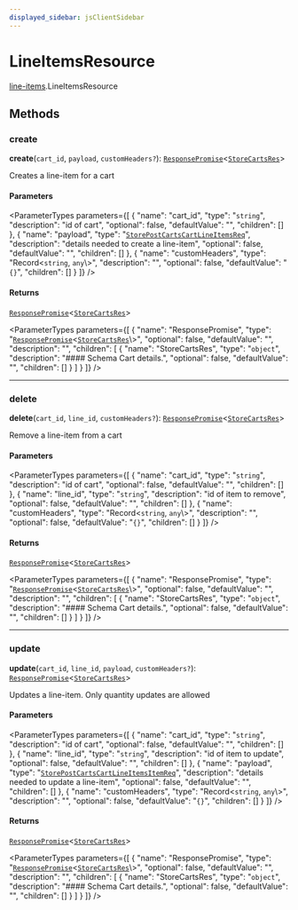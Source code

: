 ```yaml
---
displayed_sidebar: jsClientSidebar
---
```



# LineItemsResource

[line-items](../../modules/line_items.mdx).LineItemsResource

## Methods

### create

**create**(`cart_id`, `payload`, `customHeaders?`): [`ResponsePromise`](../../swaps/modules/swaps.internal.mdx#responsepromise)<[`StoreCartsRes`](../../internal/modules/admin_discounts.internal.internal.mdx#storecartsres)\>

Creates a line-item for a cart

#### Parameters

<ParameterTypes parameters={[
  {
    "name": "cart_id",
    "type": "`string`",
    "description": "id of cart",
    "optional": false,
    "defaultValue": "",
    "children": []
  },
  {
    "name": "payload",
    "type": "[`StorePostCartsCartLineItemsReq`](../../internal/classes/admin_discounts.internal.internal.StorePostCartsCartLineItemsReq.mdx)",
    "description": "details needed to create a line-item",
    "optional": false,
    "defaultValue": "",
    "children": []
  },
  {
    "name": "customHeaders",
    "type": "Record<`string`, `any`\\>",
    "description": "",
    "optional": false,
    "defaultValue": "`{}`",
    "children": []
  }
]} />

#### Returns

[`ResponsePromise`](../../swaps/modules/swaps.internal.mdx#responsepromise)<[`StoreCartsRes`](../../internal/modules/admin_discounts.internal.internal.mdx#storecartsres)\>

<ParameterTypes parameters={[
  {
    "name": "ResponsePromise",
    "type": "[`ResponsePromise`](../../swaps/modules/swaps.internal.mdx#responsepromise)<[`StoreCartsRes`](../../internal/modules/admin_discounts.internal.internal.mdx#storecartsres)\\>",
    "optional": false,
    "defaultValue": "",
    "description": "",
    "children": [
      {
        "name": "StoreCartsRes",
        "type": "`object`",
        "description": "#### Schema Cart details.",
        "optional": false,
        "defaultValue": "",
        "children": []
      }
    ]
  }
]} />

___

### delete

**delete**(`cart_id`, `line_id`, `customHeaders?`): [`ResponsePromise`](../../swaps/modules/swaps.internal.mdx#responsepromise)<[`StoreCartsRes`](../../internal/modules/admin_discounts.internal.internal.mdx#storecartsres)\>

Remove a line-item from a cart

#### Parameters

<ParameterTypes parameters={[
  {
    "name": "cart_id",
    "type": "`string`",
    "description": "id of cart",
    "optional": false,
    "defaultValue": "",
    "children": []
  },
  {
    "name": "line_id",
    "type": "`string`",
    "description": "id of item to remove",
    "optional": false,
    "defaultValue": "",
    "children": []
  },
  {
    "name": "customHeaders",
    "type": "Record<`string`, `any`\\>",
    "description": "",
    "optional": false,
    "defaultValue": "`{}`",
    "children": []
  }
]} />

#### Returns

[`ResponsePromise`](../../swaps/modules/swaps.internal.mdx#responsepromise)<[`StoreCartsRes`](../../internal/modules/admin_discounts.internal.internal.mdx#storecartsres)\>

<ParameterTypes parameters={[
  {
    "name": "ResponsePromise",
    "type": "[`ResponsePromise`](../../swaps/modules/swaps.internal.mdx#responsepromise)<[`StoreCartsRes`](../../internal/modules/admin_discounts.internal.internal.mdx#storecartsres)\\>",
    "optional": false,
    "defaultValue": "",
    "description": "",
    "children": [
      {
        "name": "StoreCartsRes",
        "type": "`object`",
        "description": "#### Schema Cart details.",
        "optional": false,
        "defaultValue": "",
        "children": []
      }
    ]
  }
]} />

___

### update

**update**(`cart_id`, `line_id`, `payload`, `customHeaders?`): [`ResponsePromise`](../../swaps/modules/swaps.internal.mdx#responsepromise)<[`StoreCartsRes`](../../internal/modules/admin_discounts.internal.internal.mdx#storecartsres)\>

Updates a line-item.
Only quantity updates are allowed

#### Parameters

<ParameterTypes parameters={[
  {
    "name": "cart_id",
    "type": "`string`",
    "description": "id of cart",
    "optional": false,
    "defaultValue": "",
    "children": []
  },
  {
    "name": "line_id",
    "type": "`string`",
    "description": "id of item to update",
    "optional": false,
    "defaultValue": "",
    "children": []
  },
  {
    "name": "payload",
    "type": "[`StorePostCartsCartLineItemsItemReq`](../../internal/classes/admin_discounts.internal.internal.StorePostCartsCartLineItemsItemReq.mdx)",
    "description": "details needed to update a line-item",
    "optional": false,
    "defaultValue": "",
    "children": []
  },
  {
    "name": "customHeaders",
    "type": "Record<`string`, `any`\\>",
    "description": "",
    "optional": false,
    "defaultValue": "`{}`",
    "children": []
  }
]} />

#### Returns

[`ResponsePromise`](../../swaps/modules/swaps.internal.mdx#responsepromise)<[`StoreCartsRes`](../../internal/modules/admin_discounts.internal.internal.mdx#storecartsres)\>

<ParameterTypes parameters={[
  {
    "name": "ResponsePromise",
    "type": "[`ResponsePromise`](../../swaps/modules/swaps.internal.mdx#responsepromise)<[`StoreCartsRes`](../../internal/modules/admin_discounts.internal.internal.mdx#storecartsres)\\>",
    "optional": false,
    "defaultValue": "",
    "description": "",
    "children": [
      {
        "name": "StoreCartsRes",
        "type": "`object`",
        "description": "#### Schema Cart details.",
        "optional": false,
        "defaultValue": "",
        "children": []
      }
    ]
  }
]} />
